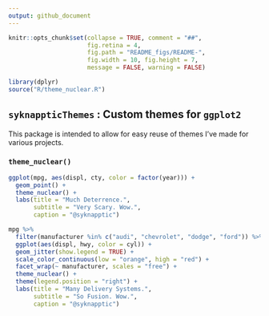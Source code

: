 ```yaml
---
output: github_document
---
```


```r
knitr::opts_chunk$set(collapse = TRUE, comment = "##",
                      fig.retina = 4,
                      fig.path = "README_figs/README-",
                      fig.width = 10, fig.height = 7,
                      message = FALSE, warning = FALSE)

library(dplyr)
source("R/theme_nuclear.R")
```

## `syknappticThemes` : Custom themes for `ggplot2`

This package is intended to allow for easy reuse of themes I've made for various projects.

### `theme_nuclear()`

```r
ggplot(mpg, aes(displ, cty, color = factor(year))) +
  geom_point() +
  theme_nuclear() +
  labs(title = "Much Deterrence.",
       subtitle = "Very Scary. Wow.",
       caption = "@syknapptic")
```

```r
mpg %>%
  filter(manufacturer %in% c("audi", "chevrolet", "dodge", "ford")) %>%
  ggplot(aes(displ, hwy, color = cyl)) +
  geom_jitter(show.legend = TRUE) +
  scale_color_continuous(low = "orange", high = "red") +
  facet_wrap(~ manufacturer, scales = "free") +
  theme_nuclear() +
  theme(legend.position = "right") +
  labs(title = "Many Delivery Systems.",
       subtitle = "So Fusion. Wow.",
       caption = "@syknapptic")
```


